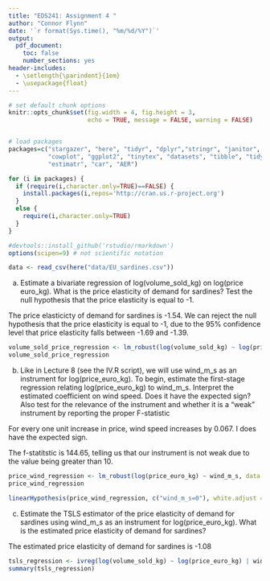 ```yaml
---
title: "EDS241: Assignment 4 "
author: "Connor Flynn"
date: '`r format(Sys.time(), "%m/%d/%Y")`'
output: 
  pdf_document:
    toc: false
    number_sections: yes
header-includes:
  - \setlength{\parindent}{1em}
  - \usepackage{float}
--- 
```

  
``` r

# set default chunk options
knitr::opts_chunk$set(fig.width = 4, fig.height = 3, 
                      echo = TRUE, message = FALSE, warning = FALSE)


# load packages
packages=c("stargazer", "here", "tidyr", "dplyr","stringr", "janitor", 
           "cowplot", "ggplot2", "tinytex", "datasets", "tibble", "tidyverse",
           "estimatr", "car", "AER")

for (i in packages) {
  if (require(i,character.only=TRUE)==FALSE) {
    install.packages(i,repos='http://cran.us.r-project.org')
  }
  else {
    require(i,character.only=TRUE)
  }
}

#devtools::install_github('rstudio/rmarkdown')
options(scipen=9) # not scientific notation


```


```r
data <- read_csv(here("data/EU_sardines.csv"))
```

(a) Estimate a bivariate regression of log(volume_sold_kg) on log(price euro_kg). What is the price elasticity of demand for sardines? Test the null hypothesis that the price elasticity is equal to -1.

The price elasticicty of demand for sardines is -1.54. We can reject the null hypothesis that the price elasticity is equal to -1, due to the 95% confidence level that price elasticity falls between -1.69 and -1.39.

```r
volume_sold_price_regression <- lm_robust(log(volume_sold_kg) ~ log(price_euro_kg), data = data)
volume_sold_price_regression
```

(b) Like in Lecture 8 (see the IV.R script), we will use wind_m_s as an instrument for log(price_euro_kg). To begin, estimate the first-stage regression relating log(price_euro_kg) to wind_m_s. Interpret the estimated coefficient on wind speed. Does it have the expected sign? Also test for the relevance of the instrument and whether it is a “weak” instrument by reporting the proper F-statistic

For every one unit increase in price, wind speed increases by 0.067. I does have the expected sign. 

The f-statitstic is 144.65, telling us that our instrument is not weak due to the value being greater than 10. 
```r
price_wind_regression <- lm_robust(log(price_euro_kg) ~ wind_m_s, data = data)
price_wind_regression

linearHypothesis(price_wind_regression, c("wind_m_s=0"), white.adjust = "hc2")
```

(c) Estimate the TSLS estimator of the price elasticity of demand for sardines using wind_m_s as an instrument for log(price_euro_kg). What is the estimated price elasticity of demand for sardines? 

The estimated price elasticity of demand for sardines is -1.08

```r
tsls_regression <- ivreg(log(volume_sold_kg) ~ log(price_euro_kg) | wind_m_s, data = data)
summary(tsls_regression)
```

